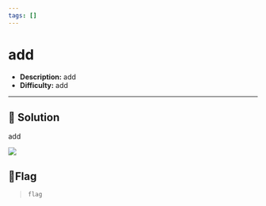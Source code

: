 ---
tags: []
---
# add

- **Description:** add
- **Difficulty:** add

---

## 🔎 Solution
add
<div style={{ width: '50%', margin: '0 auto' }}>
  <img src={require("./image.png").default} style={{ width: '100%', height: 'auto' }} />
</div>

## 🚩Flag
> `flag`
